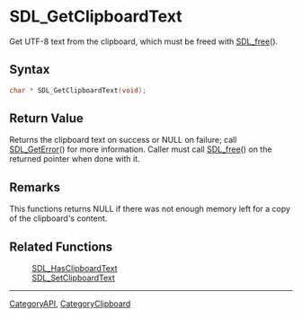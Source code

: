 = SDL_GetClipboardText =

Get UTF-8 text from the clipboard, which must be freed with [[SDL_free]]().

== Syntax ==

<syntaxhighlight lang='c'>
char * SDL_GetClipboardText(void);
</syntaxhighlight>

== Return Value ==

Returns the clipboard text on success or NULL on failure; call
[[SDL_GetError]]() for more information. Caller must call [[SDL_free]]() on
the returned pointer when done with it.



== Remarks ==

This functions returns NULL if there was not enough memory left for a copy
of the clipboard's content.

== Related Functions ==

:[[SDL_HasClipboardText]]
:[[SDL_SetClipboardText]]

----
[[CategoryAPI]], [[CategoryClipboard]]


